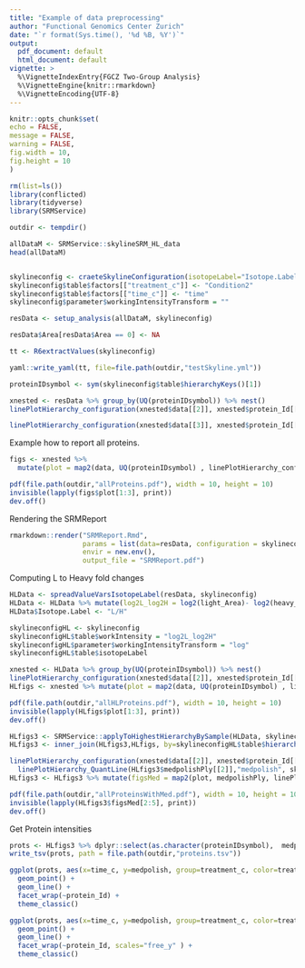 ```yaml
---
title: "Example of data preprocessing"
author: "Functional Genomics Center Zurich"
date: "`r format(Sys.time(), '%d %B, %Y')`"
output:
  pdf_document: default
  html_document: default
vignette: >
  %\VignetteIndexEntry{FGCZ Two-Group Analysis}
  %\VignetteEngine{knitr::rmarkdown}
  %\VignetteEncoding{UTF-8}
---
```


```r
knitr::opts_chunk$set(
echo = FALSE,
message = FALSE,
warning = FALSE,
fig.width = 10,
fig.height = 10
)
```

```r
rm(list=ls())
library(conflicted)
library(tidyverse)
library(SRMService)
```

```r
outdir <- tempdir()
```


```r
allDataM <- SRMService::skylineSRM_HL_data
head(allDataM)


skylineconfig <- craeteSkylineConfiguration(isotopeLabel="Isotope.Label", ident_qValue="annotation_QValue")
skylineconfig$table$factors[["treatment_c"]] <- "Condition2"
skylineconfig$table$factors[["time_c"]] <- "time"
skylineconfig$parameter$workingIntensityTransform = ""

resData <- setup_analysis(allDataM, skylineconfig)

resData$Area[resData$Area == 0] <- NA

tt <- R6extractValues(skylineconfig)
```

```r
yaml::write_yaml(tt, file=file.path(outdir,"testSkyline.yml"))
```


```r
proteinIDsymbol <- sym(skylineconfig$table$hierarchyKeys()[1])

xnested <- resData %>% group_by(UQ(proteinIDsymbol)) %>% nest()
linePlotHierarchy_configuration(xnested$data[[2]], xnested$protein_Id[[2]], skylineconfig)
```

```r
linePlotHierarchy_configuration(xnested$data[[3]], xnested$protein_Id[[3]], skylineconfig, separate = TRUE)
```

Example how to report all proteins.

```r
figs <- xnested %>%
  mutate(plot = map2(data, UQ(proteinIDsymbol) , linePlotHierarchy_configuration, skylineconfig, separate = TRUE))

pdf(file.path(outdir,"allProteins.pdf"), width = 10, height = 10)
invisible(lapply(figs$plot[1:3], print))
dev.off()
```

Rendering the SRMReport

```r
rmarkdown::render("SRMReport.Rmd",
                  params = list(data=resData, configuration = skylineconfig),
                  envir = new.env(),
                  output_file = "SRMReport.pdf")
```

Computing L to Heavy fold changes

```r
HLData <- spreadValueVarsIsotopeLabel(resData, skylineconfig)
HLData <- HLData %>% mutate(log2L_log2H = log2(light_Area)- log2(heavy_Area))
HLData$Isotope.Label <- "L/H"

skylineconfigHL <- skylineconfig
skylineconfigHL$table$workIntensity = "log2L_log2H"
skylineconfigHL$parameter$workingIntensityTransform = "log"
skylineconfigHL$table$isotopeLabel

xnested <- HLData %>% group_by(UQ(proteinIDsymbol)) %>% nest()
linePlotHierarchy_configuration(xnested$data[[2]], xnested$protein_Id[[2]], skylineconfigHL)
HLfigs <- xnested %>% mutate(plot = map2(data, UQ(proteinIDsymbol) , linePlotHierarchy_configuration, skylineconfig))

```


```r

pdf(file.path(outdir,"allHLProteins.pdf"), width = 10, height = 10)
invisible(lapply(HLfigs$plot[1:3], print))
dev.off()
```

```r

HLfigs3 <- SRMService::applyToHighestHierarchyBySample(HLData, skylineconfigHL, medpolishPly)
HLfigs3 <- inner_join(HLfigs3,HLfigs, by=skylineconfigHL$table$hierarchyKeys()[1])

linePlotHierarchy_configuration(xnested$data[[2]], xnested$protein_Id[[2]], skylineconfigHL) %>%
  linePlotHierarchy_QuantLine(HLfigs3$medpolishPly[[2]],"medpolish", skylineconfigHL)
HLfigs3 <- HLfigs3 %>% mutate(figsMed = map2(plot, medpolishPly, linePlotHierarchy_QuantLine, "medpolish", skylineconfig))

```

```r
pdf(file.path(outdir,"allProteinsWithMed.pdf"), width = 10, height = 10)
invisible(lapply(HLfigs3$figsMed[2:5], print))
dev.off()
```

Get Protein intensities

```r
prots <- HLfigs3 %>% dplyr::select(as.character(proteinIDsymbol),  medpolishPly) %>% unnest()
write_tsv(prots, path = file.path(outdir,"proteins.tsv"))

ggplot(prots, aes(x=time_c, y=medpolish, group=treatment_c, color=treatment_c )) +
  geom_point() +
  geom_line() +
  facet_wrap(~protein_Id) +
  theme_classic()

```


```r
ggplot(prots, aes(x=time_c, y=medpolish, group=treatment_c, color=treatment_c )) +
  geom_point() +
  geom_line() +
  facet_wrap(~protein_Id, scales="free_y" ) +
  theme_classic()
```




